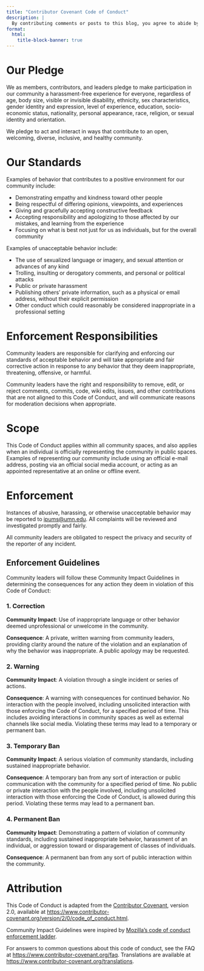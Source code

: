 ```yaml
---
title: "Contributor Covenant Code of Conduct"
description: |
  By contributing comments or posts to this blog, you agree to abide by the following code of conduct
format: 
  html:
    title-block-banner: true
---
```


# Our Pledge

We as members, contributors, and leaders pledge to make participation in
our community a harassment-free experience for everyone, regardless of
age, body size, visible or invisible disability, ethnicity, sex
characteristics, gender identity and expression, level of experience,
education, socio-economic status, nationality, personal appearance,
race, religion, or sexual identity and orientation.

We pledge to act and interact in ways that contribute to an open,
welcoming, diverse, inclusive, and healthy community.

# Our Standards

Examples of behavior that contributes to a positive environment for our
community include:

-   Demonstrating empathy and kindness toward other people
-   Being respectful of differing opinions, viewpoints, and experiences
-   Giving and gracefully accepting constructive feedback
-   Accepting responsibility and apologizing to those affected by our
    mistakes, and learning from the experience
-   Focusing on what is best not just for us as individuals, but for the
    overall community

Examples of unacceptable behavior include:

-   The use of sexualized language or imagery, and sexual attention or
    advances of any kind
-   Trolling, insulting or derogatory comments, and personal or
    political attacks
-   Public or private harassment
-   Publishing others' private information, such as a physical or email
    address, without their explicit permission
-   Other conduct which could reasonably be considered inappropriate in
    a professional setting

# Enforcement Responsibilities

Community leaders are responsible for clarifying and enforcing our
standards of acceptable behavior and will take appropriate and fair
corrective action in response to any behavior that they deem
inappropriate, threatening, offensive, or harmful.

Community leaders have the right and responsibility to remove, edit, or
reject comments, commits, code, wiki edits, issues, and other
contributions that are not aligned to this Code of Conduct, and will
communicate reasons for moderation decisions when appropriate.

# Scope

This Code of Conduct applies within all community spaces, and also
applies when an individual is officially representing the community in
public spaces. Examples of representing our community include using an
official e-mail address, posting via an official social media account,
or acting as an appointed representative at an online or offline event.

# Enforcement

Instances of abusive, harassing, or otherwise unacceptable behavior may
be reported to [ipums\@umn.edu](mailto:ipums@umn.edu). All complaints
will be reviewed and investigated promptly and fairly.

All community leaders are obligated to respect the privacy and security
of the reporter of any incident.

## Enforcement Guidelines

Community leaders will follow these Community Impact Guidelines in
determining the consequences for any action they deem in violation of
this Code of Conduct:

### 1. Correction

**Community Impact**: Use of inappropriate language or other behavior
deemed unprofessional or unwelcome in the community.

**Consequence**: A private, written warning from community leaders,
providing clarity around the nature of the violation and an explanation
of why the behavior was inappropriate. A public apology may be
requested.

### 2. Warning

**Community Impact**: A violation through a single incident or series of
actions.

**Consequence**: A warning with consequences for continued behavior. No
interaction with the people involved, including unsolicited interaction
with those enforcing the Code of Conduct, for a specified period of
time. This includes avoiding interactions in community spaces as well as
external channels like social media. Violating these terms may lead to a
temporary or permanent ban.

### 3. Temporary Ban

**Community Impact**: A serious violation of community standards,
including sustained inappropriate behavior.

**Consequence**: A temporary ban from any sort of interaction or public
communication with the community for a specified period of time. No
public or private interaction with the people involved, including
unsolicited interaction with those enforcing the Code of Conduct, is
allowed during this period. Violating these terms may lead to a
permanent ban.

### 4. Permanent Ban

**Community Impact**: Demonstrating a pattern of violation of community
standards, including sustained inappropriate behavior, harassment of an
individual, or aggression toward or disparagement of classes of
individuals.

**Consequence**: A permanent ban from any sort of public interaction
within the community.

# Attribution

This Code of Conduct is adapted from the [Contributor
Covenant](https://www.contributor-covenant.org), version 2.0, available
at
<https://www.contributor-covenant.org/version/2/0/code_of_conduct.html>.

Community Impact Guidelines were inspired by [Mozilla's code of conduct
enforcement ladder](https://github.com/mozilla/diversity).

For answers to common questions about this code of conduct, see the FAQ
at <https://www.contributor-covenant.org/faq>. Translations are
available at <https://www.contributor-covenant.org/translations>.
